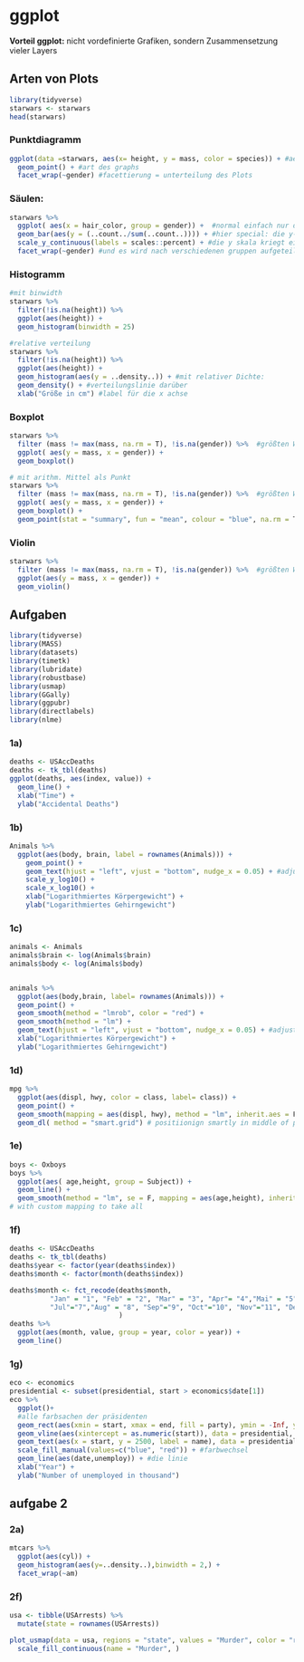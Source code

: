 # ggplot

**Vorteil ggplot:** nicht vordefinierte Grafiken, sondern Zusammensetzung vieler Layers

## Arten von Plots

```r
library(tidyverse)
starwars <- starwars
head(starwars)
```

### Punktdiagramm
```r
ggplot(data =starwars, aes(x= height, y = mass, color = species)) + #aes = achsen / aestethics: welche achesn werden dargestellt
  geom_point() + #art des graphs
  facet_wrap(~gender) #facettierung = unterteilung des Plots
```

### Säulen: 

```r
starwars %>% 
  ggplot( aes(x = hair_color, group = gender)) +  #normal einfach nur das x auswählen
  geom_bar(aes(y = (..count../sum(..count..)))) + #hier special: die y-achse wir definiert als 
  scale_y_continuous(labels = scales::percent) + #die y skala kriegt einen namen
  facet_wrap(~gender) #und es wird nach verschiedenen gruppen aufgeteilt
```

### Histogramm

```r
#mit binwidth
starwars %>% 
  filter(!is.na(height)) %>% 
  ggplot(aes(height)) +
  geom_histogram(binwidth = 25)

#relative verteilung 
starwars %>% 
  filter(!is.na(height)) %>% 
  ggplot(aes(height)) +
  geom_histogram(aes(y = ..density..)) + #mit relativer Dichte:
  geom_density() + #verteilungslinie darüber
  xlab("Größe in cm") #label für die x achse


```

### Boxplot

```r
starwars %>% 
  filter (mass != max(mass, na.rm = T), !is.na(gender)) %>%  #größten Wert Jabba Hut rausfiltern 
  ggplot( aes(y = mass, x = gender)) +
  geom_boxplot()

# mit arithm. Mittel als Punkt
starwars %>% 
  filter (mass != max(mass, na.rm = T), !is.na(gender)) %>%  #größten Wert Jabba Hut rausfiltern 
  ggplot( aes(y = mass, x = gender)) +
  geom_boxplot() + 
  geom_point(stat = "summary", fun = "mean", colour = "blue", na.rm = T)
```

### Violin
```r
starwars %>% 
  filter (mass != max(mass, na.rm = T), !is.na(gender)) %>%  #größten Wert Jabba Hut rausfiltern 
  ggplot(aes(y = mass, x = gender)) +
  geom_violin()
```
## Aufgaben

```r
library(tidyverse) 
library(MASS) 
library(datasets) 
library(timetk) 
library(lubridate) 
library(robustbase) 
library(usmap) 
library(GGally) 
library(ggpubr) 
library(directlabels) 
library(nlme)
```


### 1a)

```r
deaths <- USAccDeaths
deaths <- tk_tbl(deaths)
ggplot(deaths, aes(index, value)) + 
  geom_line() +
  xlab("Time") + 
  ylab("Accidental Deaths")
```

### 1b)

```r
Animals %>% 
  ggplot(aes(body, brain, label = rownames(Animals))) +
    geom_point() +
    geom_text(hjust = "left", vjust = "bottom", nudge_x = 0.05) + #adjust text position
    scale_y_log10() +
    scale_x_log10() +
    xlab("Logarithmiertes Körpergewicht") +
    ylab("Logarithmiertes Gehirngewicht") 
```

### 1c)
```r
animals <- Animals
animals$brain <- log(Animals$brain)
animals$body <- log(Animals$body)


animals %>% 
  ggplot(aes(body,brain, label= rownames(Animals))) +
  geom_point() +
  geom_smooth(method = "lmrob", color = "red") +
  geom_smooth(method = "lm") +
  geom_text(hjust = "left", vjust = "bottom", nudge_x = 0.05) + #adjust text position
  xlab("Logarithmiertes Körpergewicht") +
  ylab("Logarithmiertes Gehirngewicht") 
```

### 1d)
```r
mpg %>% 
  ggplot(aes(displ, hwy, color = class, label= class)) +
  geom_point() +
  geom_smooth(mapping = aes(displ, hwy), method = "lm", inherit.aes = F) +
  geom_dl( method = "smart.grid") # positiionign smartly in middle of points with method smart.grid
```

### 1e)
```r
boys <- Oxboys
boys %>% 
  ggplot(aes( age,height, group = Subject)) +
  geom_line() +
  geom_smooth(method = "lm", se = F, mapping = aes(age,height), inherit.aes = F)
# with custom mapping to take all 
```

### 1f)
```r
deaths <- USAccDeaths
deaths <- tk_tbl(deaths)
deaths$year <- factor(year(deaths$index))
deaths$month <- factor(month(deaths$index))

deaths$month <- fct_recode(deaths$month, 
          "Jan" = "1", "Feb" = "2", "Mar" = "3", "Apr"= "4","Mai" = "5", "Jun"= "6",
          "Jul"="7","Aug" = "8", "Sep"="9", "Oct"="10", "Nov"="11", "Dez"="12"
                           )
deaths %>% 
  ggplot(aes(month, value, group = year, color = year)) +
  geom_line()
```


### 1g)
```r
eco <- economics
presidential <- subset(presidential, start > economics$date[1])
eco %>% 
  ggplot()+
  #alle farbsachen der präsidenten
  geom_rect(aes(xmin = start, xmax = end, fill = party), ymin = -Inf, ymax = Inf, alpha = 0.5, data = presidential) +
  geom_vline(aes(xintercept = as.numeric(start)), data = presidential, colour = "grey50", alpha = 0.3) +
  geom_text(aes(x = start, y = 2500, label = name), data = presidential, size = 3, vjust = 0, hjust = 0, nudge_x = 50)+
  scale_fill_manual(values=c("blue", "red")) + #farbwechsel
  geom_line(aes(date,unemploy)) + #die linie
  xlab("Year") +
  ylab("Number of unemployed in thousand")
```

## aufgabe 2

### 2a)
```r
mtcars %>% 
  ggplot(aes(cyl)) +
  geom_histogram(aes(y=..density..),binwidth = 2,) +
  facet_wrap(~am)

```

### 2f)
```r
usa <- tibble(USArrests) %>% 
  mutate(state = rownames(USArrests))

plot_usmap(data = usa, regions = "state", values = "Murder", color = "red") +
  scale_fill_continuous(name = "Murder", )
```




